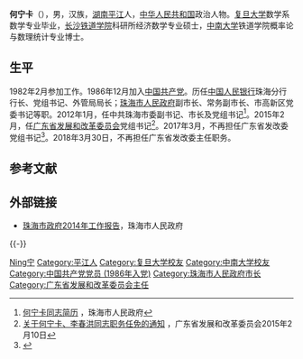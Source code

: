 {{Infobox person
| 姓名     = 何宁卡
| 图像     = 
| 图像大小 = 
| 出生日期 = {{Birth year and age|1959|6}}
| 出生地   = {{CHN}}[[湖南省|湖南省]][[平江县|平江县]]
| 国籍     = {{PRC}}
| 教育程度 = [[复旦大学|复旦大学]]数学系<br>[[中南大学|中南大学]]铁道学院
| 学历     = 博士
| 母校     =
| 职业     = 
| 政党     = {{CPC}}
}}
'''何宁卡'''（{{bd|1959年|6月||catIdx=H何}}），男，汉族，[[湖南|湖南]][[平江|平江]]人，[[中华人民共和国|中华人民共和国]]政治人物。[[复旦大学|复旦大学]]数学系数学专业毕业，[[长沙铁道学院|长沙铁道学院]]科研所经济数学专业硕士，[[中南大学|中南大学]]铁道学院概率论与数理统计专业博士。

== 生平 ==
1982年2月参加工作。1986年12月加入[[中国共产党|中国共产党]]。历任[[中国人民银行|中国人民银行]]珠海分行行长、党组书记、外管局局长；[[珠海市人民政府|珠海市人民政府]]副市长、常务副市长、市高新区党委书记等职。2012年1月，任中共珠海市委副书记、市长及党组书记<ref>[http://www.zhuhai.gov.cn/xxgk/szzc/ 何宁卡同志简历] {{Wayback|url=http://www.zhuhai.gov.cn/xxgk/szzc/ |date=20150103030454 }}，珠海市人民政府</ref>。2015年2月，任[[广东省发展和改革委员会|广东省发展和改革委员会]]党组书记<ref>[http://www.gddpc.gov.cn/zwgk/tzgg/rsgg/gbrm/201502/t20150210_302916.html 关于何宁卡、李春洪同志职务任免的通知] {{Wayback|url=http://www.gddpc.gov.cn/zwgk/tzgg/rsgg/gbrm/201502/t20150210_302916.html |date=20150222140953 }}，广东省发展和改革委员会2015年2月10日</ref>。2017年3月，不再担任广东省发改委党组书记<ref>{{cite news|title=魏宏广调任广东省发改委党组书记 何宁卡不再担任|url=http://district.ce.cn/newarea/sddy/201703/28/t20170328_21485734.shtml|accessdate=2017-03-29|newspaper=中国经济网|archive-date=2017-03-30|archive-url=https://web.archive.org/web/20170330180718/http://district.ce.cn/newarea/sddy/201703/28/t20170328_21485734.shtml|dead-url=no}}</ref>。2018年3月30日，不再担任广东省发改委主任职务。

== 参考文献 ==
{{reflist}}

== 外部链接 ==
* [https://web.archive.org/web/20150109215542/http://www.zhuhai.gov.cn/xxgk/zfgzbg/201401/t20140130_5479835.html 珠海市政府2014年工作报告]，珠海市人民政府

{{-}}
{{start box}}
{{s-gov|prc}}
{{s-before|[[李春洪|李春洪]]}}
{{s-title|[[广东省发展和改革委员会|广东省发展和改革委员会]]主任|2015年3月－2018年3月}} 
{{s-after|[[葛长伟|葛长伟]]}}
{{s-before|[[钟世坚|钟世坚]]}}
{{s-title|[[珠海市人民政府|珠海市人民政府]]市长|2012年1月－2015年1月}} 
{{s-after|[[江凌|江凌]]}}
{{end box}}

{{珠海市市长}}

{{Authority control}}
{{DEFAULTSORT:He何}}
[[Category:何姓|Ning宁]]
[[Category:平江人|Category:平江人]]
[[Category:复旦大学校友|Category:复旦大学校友]]
[[Category:中南大学校友|Category:中南大学校友]]
[[Category:中国共产党党员_(1986年入党)|Category:中国共产党党员 (1986年入党)]]
[[Category:珠海市人民政府市长|Category:珠海市人民政府市长]]
[[Category:广东省发展和改革委员会主任|Category:广东省发展和改革委员会主任]]